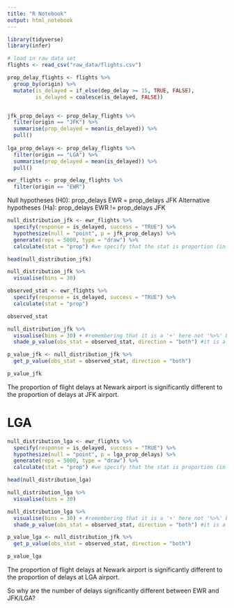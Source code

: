 ```yaml
---
title: "R Notebook"
output: html_notebook
---
```


```r

library(tidyverse)
library(infer)

```

```r
# load in raw data set
flights <- read_csv("raw_data/flights.csv") 

prop_delay_flights <- flights %>% 
  group_by(origin) %>% 
  mutate(is_delayed = if_else(dep_delay >= 15, TRUE, FALSE),
         is_delayed = coalesce(is_delayed, FALSE))


jfk_prop_delays <- prop_delay_flights %>%
  filter(origin == "JFK") %>% 
  summarise(prop_delayed = mean(is_delayed)) %>% 
  pull()
  
lga_prop_delays <- prop_delay_flights %>%
  filter(origin == "LGA") %>% 
  summarise(prop_delayed = mean(is_delayed)) %>% 
  pull()

ewr_flights <- prop_delay_flights %>% 
  filter(origin == "EWR")

```

Null hypotheses (H0):         prop_delays EWR = prop_delays JFK
Alternative hypotheses (Ha):  prop_delays EWR != prop_delays JFK

```r

null_distribution_jfk <- ewr_flights %>%
  specify(response = is_delayed, success = "TRUE") %>% 
  hypothesize(null = "point", p = jfk_prop_delays) %>%
  generate(reps = 5000, type = "draw") %>%
  calculate(stat = "prop") #we specify that the stat is proportion (in the last lesson it was mean)

head(null_distribution_jfk)

```

```r

null_distribution_jfk %>%
  visualise(bins = 30)

```

```r

observed_stat <- ewr_flights %>% 
  specify(response = is_delayed, success = "TRUE") %>% 
  calculate(stat = "prop")

observed_stat

```

```r

null_distribution_jfk %>%
  visualise(bins = 30) + #remembering that it is a '+' here not '%>%' because using ggplot functionality to visualise
  shade_p_value(obs_stat = observed_stat, direction = "both") #it is a two-sided test as the alternative is whether the proportion is different in either left or left direction

```

```r

p_value_jfk <- null_distribution_jfk %>%
  get_p_value(obs_stat = observed_stat, direction = "both")

p_value_jfk

```

The proportion of flight delays at Newark airport is significantly different to the proportion of delays at JFK airport.

# LGA

```r

null_distribution_lga <- ewr_flights %>%
  specify(response = is_delayed, success = "TRUE") %>% 
  hypothesize(null = "point", p = lga_prop_delays) %>%
  generate(reps = 5000, type = "draw") %>%
  calculate(stat = "prop") #we specify that the stat is proportion (in the last lesson it was mean)

head(null_distribution_lga)

```

```r

null_distribution_lga %>%
  visualise(bins = 30)

```

```r

null_distribution_lga %>%
  visualise(bins = 30) + #remembering that it is a '+' here not '%>%' because using ggplot functionality to visualise
  shade_p_value(obs_stat = observed_stat, direction = "both") #it is a two-sided test as the alternative is whether the proportion is different in either left or left direction

```

```r

p_value_lga <- null_distribution_jfk %>%
  get_p_value(obs_stat = observed_stat, direction = "both")

p_value_lga

```

The proportion of flight delays at Newark airport is significantly different to the proportion of delays at LGA airport.

So why are the number of delays significantly different between EWR and JFK/LGA?